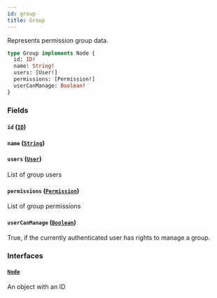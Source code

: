 ```yaml
---
id: group
title: Group
---
```



Represents permission group data.

```graphql
type Group implements Node {
  id: ID!
  name: String!
  users: [User!]
  permissions: [Permission!]
  userCanManage: Boolean!
}
```


### Fields

#### `id` ([`ID`](../../../developer/api-reference/scalars/id))




#### `name` ([`String`](../../../developer/api-reference/scalars/string))




#### `users` ([`User`](../../../developer/api-reference/objects/user))

List of group users


#### `permissions` ([`Permission`](../../../developer/api-reference/objects/permission))

List of group permissions


#### `userCanManage` ([`Boolean`](../../../developer/api-reference/scalars/boolean))

True, if the currently authenticated user has rights to manage a group.


### Interfaces

#### [`Node`](../../../developer/api-reference/interfaces/node) 

An object with an ID




